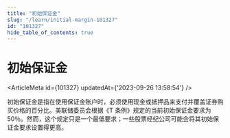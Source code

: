 ```yaml
---
title: "初始保证金"
slug: "/learn/initial-margin-101327"
id: "101327"
hide_table_of_contents: true
---
```



# 初始保证金

<ArticleMeta id={101327} updatedAt={'2023-09-26 13:58:54'} />
<div className='border-solid border-b border-t-0 my-4 border-[var(--ifm-color-gray-300)]' />

初始保证金是指在使用保证金账户时，必须使用现金或抵押品来支付并覆盖证券购买价格的百分比。美联储委员会根据《T 条例》规定的当前初始保证金要求为 50％。然而，这个规定只是一个最低要求；一些股票经纪公司可能会将其初始保证金要求设置得更高。
